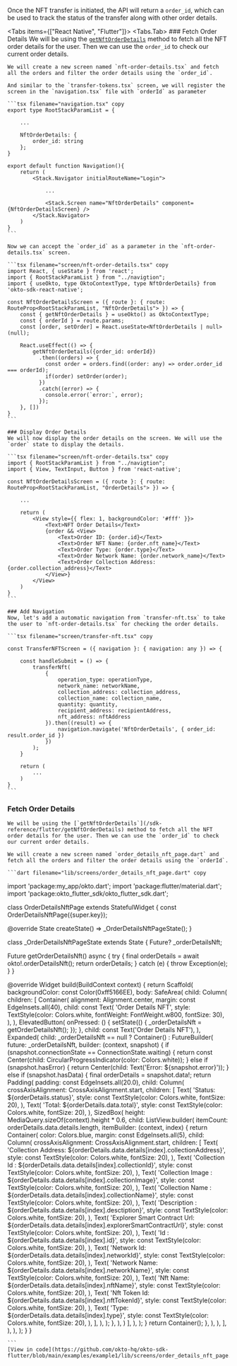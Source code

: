 
Once the NFT transfer is initiated, the API will return a `order_id`, which can be used to track the status of the transfer along with other order details.

<Tabs items={["React Native", "Flutter"]}>
<Tabs.Tab>
<Steps>
    ### Fetch Order Details
    We will be using the [`getNftOrderDetails`](/sdk-reference/react-native/getNftOrderDetails) method to fetch all the NFT order details for the user. Then we can use the `order_id` to check our current order details.
    
    We will create a new screen named `nft-order-details.tsx` and fetch all the orders and filter the order details using the `order_id`.

    And similar to the `transfer-tokens.tsx` screen, we will register the screen in the `navigation.tsx` file with `orderId` as parameter

    ```tsx filename="navigation.tsx" copy
    export type RootStackParamList = {
        
        ...

        NftOrderDetails: { 
            order_id: string 
        };
    }

    export default function Navigation(){
        return (
            <Stack.Navigator initialRouteName="Login">
                
                ...

                <Stack.Screen name="NftOrderDetails" component={NftOrderDetailsScreen} />
            </Stack.Navigator>
        )
    }
    ```

    Now we can accept the `order_id` as a parameter in the `nft-order-details.tsx` screen.

    ```tsx filename="screen/nft-order-details.tsx" copy
    import React, { useState } from 'react';
    import { RootStackParamList } from "../navigtion";
    import { useOkto, type OktoContextType, type NftOrderDetails} from 'okto-sdk-react-native';

    const NftOrderDetailsScreen = ({ route }: { route: RouteProp<RootStackParamList, "NftOrderDetails"> }) => {
        const { getNftOrderDetails } = useOkto() as OktoContextType;
        const { orderId } = route.params;
        const [order, setOrder] = React.useState<NftOrderDetails | null>(null);

        React.useEffect(() => {
            getNftOrderDetails({order_id: orderId})
              .then((orders) => {
                const order = orders.find((order: any) => order.order_id === orderId);
                if(order) setOrder(order);
              })
              .catch((error) => {
                console.error(`error:`, error);
              });
        }, [])
    }
    ```

    ### Display Order Details
    We will now display the order details on the screen. We will use the `order` state to display the details.

    ```tsx filename="screen/nft-order-details.tsx" copy
    import { RootStackParamList } from "../navigtion";
    import { View, TextInput, Button } from 'react-native';

    const NftOrderDetailsScreen = ({ route }: { route: RouteProp<RootStackParamList, "OrderDetails"> }) => {
        
        ...

        return (
            <View style={{ flex: 1, backgroundColor: '#fff' }}>
                <Text>NFT Order Details</Text>
                {order && <View>
                    <Text>Order ID: {order.id}</Text>
                    <Text>Order NFT Name: {order.nft_name}</Text>
                    <Text>Order Type: {order.type}</Text>
                    <Text>Order Network Name: {order.network_name}</Text>
                    <Text>Order Collection Address: {order.collection_address}</Text>
                </View>}
            </View>
        )
    }
    ```

    ### Add Navigation
    Now, let's add a automatic navigation from `transfer-nft.tsx` to take the user to `nft-order-details.tsx` for checking the order details.

    ```tsx filename="screen/transfer-nft.tsx" copy

    const TransferNFTScreen = ({ navigation }: { navigation: any }) => {
        
        const handleSubmit = () => {
            transferNft(
                {
                    operation_type: operationType,
                    network_name: networkName,
                    collection_address: collection_address,
                    collection_name: collection_name,
                    quantity: quantity,
                    recipient_address: recipientAddress,
                    nft_address: nftAddress
                }).then((result) => {
                    navigation.navigate('NftOrderDetails', { order_id: result.order_id })
                })
            );
        }
        
        return (
            ...
        )
    }
    ```
</Steps>
</Tabs.Tab>
<Tabs.Tab>
<Steps>

 ### Fetch Order Details
    We will be using the [`getNftOrderDetails`](/sdk-reference/flutter/getNftOrderDetails) method to fetch all the NFT order details for the user. Then we can use the `order_id` to check our current order details.
    
    We will create a new screen named `order_details_nft_page.dart` and fetch all the orders and filter the order details using the `orderId`.

    ```dart filename="lib/screens/order_details_nft_page.dart" copy
import 'package:my_app/okto.dart';
import 'package:flutter/material.dart';
import 'package:okto_flutter_sdk/okto_flutter_sdk.dart';

class OrderDetailsNftPage extends StatefulWidget {
  const OrderDetailsNftPage({super.key});

  @override
  State<OrderDetailsNftPage> createState() => _OrderDetailsNftPageState();
}

class _OrderDetailsNftPageState extends State<OrderDetailsNftPage> {
  Future<OrderDetailsNftResponse>? _orderDetailsNft;

  Future<OrderDetailsNftResponse> getOrderDetailsNft() async {
    try {
      final orderDetails = await okto!.orderDetailsNft();
      return orderDetails;
    } catch (e) {
      throw Exception(e);
    }
  }

  @override
  Widget build(BuildContext context) {
    return Scaffold(
      backgroundColor: const Color(0xff5166EE),
      body: SafeArea(
        child: Column(
          children: [
            Container(
              alignment: Alignment.center,
              margin: const EdgeInsets.all(40),
              child: const Text(
                'Order Details NFT',
                style: TextStyle(color: Colors.white, fontWeight: FontWeight.w800, fontSize: 30),
              ),
            ),
            ElevatedButton(
              onPressed: () {
                setState(() {
                  _orderDetailsNft = getOrderDetailsNft();
                });
              },
              child: const Text('Order Details NFT'),
            ),
            Expanded(
              child: _orderDetailsNft == null
                  ? Container()
                  : FutureBuilder<OrderDetailsNftResponse>(
                      future: _orderDetailsNft,
                      builder: (context, snapshot) {
                        if (snapshot.connectionState == ConnectionState.waiting) {
                          return const Center(child: CircularProgressIndicator(color: Colors.white));
                        } else if (snapshot.hasError) {
                          return Center(child: Text('Error: ${snapshot.error}'));
                        } else if (snapshot.hasData) {
                          final orderDetails = snapshot.data!;
                          return Padding(
                            padding: const EdgeInsets.all(20.0),
                            child: Column(
                              crossAxisAlignment: CrossAxisAlignment.start,
                              children: [
                                Text(
                                  'Status: ${orderDetails.status}',
                                  style: const TextStyle(color: Colors.white, fontSize: 20),
                                ),
                                Text(
                                  'Total: ${orderDetails.data.total}',
                                  style: const TextStyle(color: Colors.white, fontSize: 20),
                                ),
                                SizedBox(
                                  height: MediaQuery.sizeOf(context).height * 0.6,
                                  child: ListView.builder(
                                      itemCount: orderDetails.data.details.length,
                                      itemBuilder: (context, index) {
                                        return Container(
                                          color: Colors.blue,
                                          margin: const EdgeInsets.all(5),
                                          child: Column(
                                            crossAxisAlignment: CrossAxisAlignment.start,
                                            children: [
                                              Text(
                                                'Collection Address: ${orderDetails.data.details[index].collectionAddress}',
                                                style: const TextStyle(color: Colors.white, fontSize: 20),
                                              ),
                                              Text(
                                                'Collection Id : ${orderDetails.data.details[index].collectionId}',
                                                style: const TextStyle(color: Colors.white, fontSize: 20),
                                              ),
                                              Text(
                                                'Collection Image : ${orderDetails.data.details[index].collectionImage}',
                                                style: const TextStyle(color: Colors.white, fontSize: 20),
                                              ),
                                              Text(
                                                'Collection Name : ${orderDetails.data.details[index].collectionName}',
                                                style: const TextStyle(color: Colors.white, fontSize: 20),
                                              ),
                                              Text(
                                                'Description : ${orderDetails.data.details[index].desctiption}',
                                                style: const TextStyle(color: Colors.white, fontSize: 20),
                                              ),
                                              Text(
                                                'Explorer Smart Contract Url: ${orderDetails.data.details[index].explorerSmartContractUrl}',
                                                style: const TextStyle(color: Colors.white, fontSize: 20),
                                              ),
                                              Text(
                                                'Id : ${orderDetails.data.details[index].id}',
                                                style: const TextStyle(color: Colors.white, fontSize: 20),
                                              ),
                                              Text(
                                                'Network Id: ${orderDetails.data.details[index].networkId}',
                                                style: const TextStyle(color: Colors.white, fontSize: 20),
                                              ),
                                              Text(
                                                'Network Name: ${orderDetails.data.details[index].networkName}',
                                                style: const TextStyle(color: Colors.white, fontSize: 20),
                                              ),
                                              Text(
                                                'Nft Name: ${orderDetails.data.details[index].nftName}',
                                                style: const TextStyle(color: Colors.white, fontSize: 20),
                                              ),
                                              Text(
                                                'Nft Token Id: ${orderDetails.data.details[index].nftTokenId}',
                                                style: const TextStyle(color: Colors.white, fontSize: 20),
                                              ),
                                              Text(
                                                'Type: ${orderDetails.data.details[index].type}',
                                                style: const TextStyle(color: Colors.white, fontSize: 20),
                                              ),
                                            ],
                                          ),
                                        );
                                      },
                                    ),
                                  )
                              ],
                            ),
                          );
                        }
                        return Container();
                      },
                    ),
                  ),
                ],
              ),
            ),
          );
        }
      }

    ```
    [View in code](https://github.com/okto-hq/okto-sdk-flutter/blob/main/examples/example1/lib/screens/order_details_nft_page.dart)

</Steps>
</Tabs.Tab>
</Tabs>
